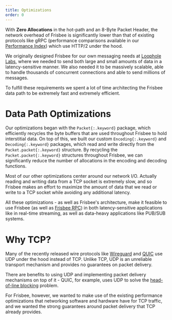 ```yaml
---
title: Optimizations
order: 0
---
```


With **Zero Allocations** in the hot-path and an 8-Byte Packet Header, the network overhead of Frisbee is significantly
lower than that of existing protocols like gRPC (performance comparisons available in our [Performance Index](https://frisbee.sh/performance/introduction))
which use HTTP/2 under the hood.

We originally designed Frisbee for our own messaging needs at [Loophole Labs](https://loopholelabs.io), where we needed
to send both large and small amounts of data in a latency-sensitive manner. We also needed it to be massively scalable,
able to handle thousands of concurrent connections and able to send millions of messages.

To fulfill these requirements we spent a lot of time architecting the Frisbee data path to be extremely fast and extremely efficient.

# Data Path Optimizations

Our optimizations began with the `Packet{:.keyword}` package, which efficiently recycles the byte buffers
that are used throughout Frisbee to hold interstitial data. On top of this, we built our custom `Encoding{:.keyword}`
and `Decoding{:.keyword}` packages, which read and write directly from the `Packet.packet{:.keyword}`
structure. By recycling the `Packet.packet{:.keyword}` structures throughout Frisbee, we can significantly reduce
the number of allocations in the encoding and decoding functions.

Most of our other optimizations center around our network I/O. Actually reading and writing data from a TCP socket
is extremely slow, and so Frisbee makes an effort to maximize the amount of data that we read or write to a TCP socket
while avoiding any additional latency.

All these optimizations - as well as Frisbee's architecture, make it feasible to use Frisbee (as well as [Frisbee RPC]())
in both latency-sensitive applications like in real-time streaming, as well as data-heavy applications like PUB/SUB systems.

# Why TCP?

Many of the recently released wire protocols like [Wireguard](https://www.wireguard.com/) and [QUIC](https://datatracker.ietf.org/doc/html/rfc9000)
use UDP under the hood instead of TCP. Unlike TCP, UDP is an unreliable transport mechanism and provides no guarantees
on packet delivery.

There are benefits to using UDP and implementing packet delivery mechanisms on top of it - QUIC, for example, uses
UDP to solve the [head-of-line blocking](https://calendar.perfplanet.com/2020/head-of-line-blocking-in-quic-and-http-3-the-details/)
problem.

For Frisbee, however, we wanted to make use of the existing performance optimizations that networking software and hardware
have for TCP traffic, and we wanted the strong guarantees around packet delivery that TCP already provides.
